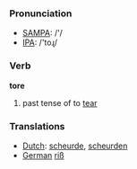 === Pronunciation ===
*[[w:SAMPA|SAMPA]]: /'/
*[[w:IPA|IPA]]: /'toɻ/

=== Verb ===

'''tore'''

# past tense of to [[tear]]

=== Translations ===
*[[Dutch]]: [[scheurde]], [[scheurden]]
*[[German]] [[riß]]